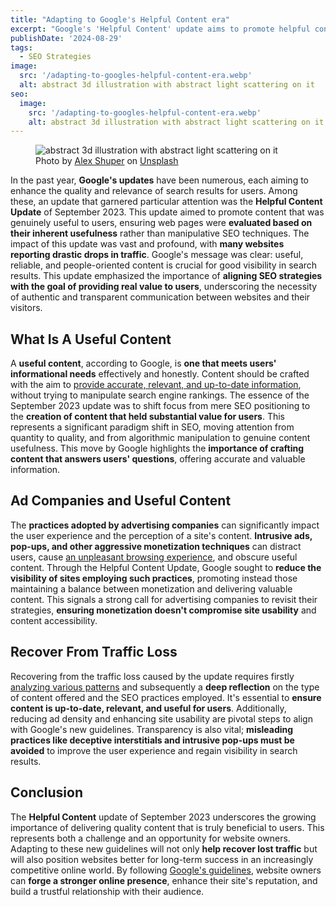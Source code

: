 ```yaml
---
title: "Adapting to Google's Helpful Content era"
excerpt: "Google's 'Helpful Content' update aims to promote helpful content. Adapting can lead to better rankings and traffic."
publishDate: '2024-08-29'
tags:
  - SEO Strategies
image: 
  src: '/adapting-to-googles-helpful-content-era.webp'
  alt: abstract 3d illustration with abstract light scattering on it 
seo:
  image:
    src: '/adapting-to-googles-helpful-content-era.webp'
    alt: abstract 3d illustration with abstract light scattering on it
---
```


<figure>
  <Image 
    id="cover-img" 
    src={coverImage} 
    alt="abstract 3d illustration with abstract light scattering on it" 
    loading="eager" 
    priority={true} 
  />
  <figcaption>Photo by <a href="https://unsplash.com/@alexshuperart?utm_content=creditCopyText&amp;utm_medium=referral&amp;utm_source=unsplash">Alex Shuper</a> on <a href="https://unsplash.com/photos/a-picture-of-a-woman-with-a-dumbbell-in-her-hand-l2nJZnXxkx4?utm_content=creditCopyText&amp;utm_medium=referral&amp;utm_source=unsplash">Unsplash</a></figcaption>
</figure>

In the past year, **Google's updates** have been numerous, each aiming to enhance the quality and relevance of search results for users. Among these, an update that garnered particular attention was the **Helpful Content Update** of September 2023. This update aimed to promote content that was genuinely useful to users, ensuring web pages were **evaluated based on their inherent usefulness** rather than manipulative SEO techniques. The impact of this update was vast and profound, with **many websites reporting drastic drops in traffic**. Google's message was clear: useful, reliable, and people-oriented content is crucial for good visibility in search results. This update emphasized the importance of **aligning SEO strategies with the goal of providing real value to users**, underscoring the necessity of authentic and transparent communication between websites and their visitors.

## What Is A Useful Content

A **useful content**, according to Google, is **one that meets users' informational needs** effectively and honestly. Content should be crafted with the aim to [provide accurate, relevant, and up-to-date information](https://developers.google.com/search/docs/fundamentals/creating-helpful-content), without trying to manipulate search engine rankings. The essence of the September 2023 update was to shift focus from mere SEO positioning to the **creation of content that held substantial value for users**. This represents a significant paradigm shift in SEO, moving attention from quantity to quality, and from algorithmic manipulation to genuine content usefulness. This move by Google highlights the **importance of crafting content that answers users' questions**, offering accurate and valuable information.

## Ad Companies and Useful Content

The **practices adopted by advertising companies** can significantly impact the user experience and the perception of a site's content. **Intrusive ads, pop-ups, and other aggressive monetization techniques** can distract users, cause [an unpleasant browsing experience](https://developers.google.com/search/docs/appearance/page-experience), and obscure useful content. Through the Helpful Content Update, Google sought to **reduce the visibility of sites employing such practices**, promoting instead those maintaining a balance between monetization and delivering valuable content. This signals a strong call for advertising companies to revisit their strategies, **ensuring monetization doesn't compromise site usability** and content accessibility.

## Recover From Traffic Loss

Recovering from the traffic loss caused by the update requires firstly [analyzing various patterns](https://developers.google.com/search/blog/2021/07/search-traffic-drops) and subsequently a **deep reflection** on the type of content offered and the SEO practices employed. It's essential to **ensure content is up-to-date, relevant, and useful for users**. Additionally, reducing ad density and enhancing site usability are pivotal steps to align with Google's new guidelines. Transparency is also vital; **misleading practices like deceptive interstitials and intrusive pop-ups must be avoided** to improve the user experience and regain visibility in search results.

## Conclusion

The **Helpful Content** update of September 2023 underscores the growing importance of delivering quality content that is truly beneficial to users. This represents both a challenge and an opportunity for website owners. Adapting to these new guidelines will not only **help recover lost traffic** but will also position websites better for long-term success in an increasingly competitive online world. By following [Google's guidelines](https://developers.google.com/search/docs/essentials), website owners can **forge a stronger online presence**, enhance their site's reputation, and build a trustful relationship with their audience.